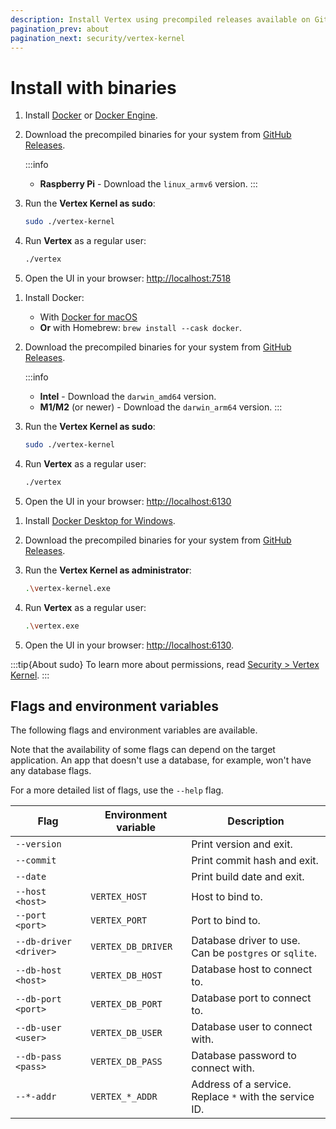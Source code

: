 ```yaml
---
description: Install Vertex using precompiled releases available on GitHub.
pagination_prev: about
pagination_next: security/vertex-kernel
---
```



# Install with binaries

<Tabs groupId="operating-systems">

<TabItem value="linux" label="Linux">

1. Install [Docker](https://docs.docker.com/desktop/install/linux-install/) or [Docker Engine](https://docs.docker.com/engine/install/).

2. Download the precompiled binaries for your system from [GitHub Releases](https://github.com/vertex-center/vertex/releases/latest).

    :::info
    - **Raspberry Pi** - Download the `linux_armv6` version.
    :::

3. Run the **Vertex Kernel as sudo**:
    ```bash
    sudo ./vertex-kernel
    ```

4. Run **Vertex** as a regular user:
    ```bash
    ./vertex
    ```

5. Open the UI in your browser: [http://localhost:7518](http://localhost:7518)

</TabItem>

<TabItem value="macos" label="macOS">

1. Install Docker:
    - With [Docker for macOS](https://docs.docker.com/desktop/install/mac-install/)
    - **Or** with Homebrew: `brew install --cask docker`.

2. Download the precompiled binaries for your system from [GitHub Releases](https://github.com/vertex-center/vertex/releases/latest).

    :::info
    - **Intel** - Download the `darwin_amd64` version.
    - **M1/M2** (or newer) - Download the `darwin_arm64` version.
    :::

3. Run the **Vertex Kernel as sudo**:
    ```bash
    sudo ./vertex-kernel
    ```

4. Run **Vertex** as a regular user:
    ```bash
    ./vertex
    ```

5. Open the UI in your browser: [http://localhost:6130](http://localhost:6130)

</TabItem>

<TabItem value="windows" label="Windows">

1. Install [Docker Desktop for Windows](https://docs.docker.com/desktop/install/windows-install/).

2. Download the precompiled binaries for your system from [GitHub Releases](https://github.com/vertex-center/vertex/releases/latest).

3. Run the **Vertex Kernel as administrator**:
    ```bash
    .\vertex-kernel.exe
    ```

4. Run **Vertex** as a regular user:
    ```bash
    .\vertex.exe
    ```

5. Open the UI in your browser: [http://localhost:6130](http://localhost:6130).

</TabItem>

</Tabs>

:::tip{About sudo}
To learn more about permissions, read [Security > Vertex Kernel](../security/vertex-kernel).
:::

## Flags and environment variables

The following flags and environment variables are available.

Note that the availability of some flags can depend on the target application.
An app that doesn't use a database, for example, won't have any database flags.

For a more detailed list of flags, use the `--help` flag.

| Flag                   | Environment variable | Description                                            |
|------------------------|----------------------|--------------------------------------------------------|
| `--version`            |                      | Print version and exit.                                |
| `--commit`             |                      | Print commit hash and exit.                            |
| `--date`               |                      | Print build date and exit.                             |
| `--host <host>`        | `VERTEX_HOST`        | Host to bind to.                                       |
| `--port <port>`        | `VERTEX_PORT`        | Port to bind to.                                       |
| `--db-driver <driver>` | `VERTEX_DB_DRIVER`   | Database driver to use. Can be `postgres` or `sqlite`. |
| `--db-host <host>`     | `VERTEX_DB_HOST`     | Database host to connect to.                           |
| `--db-port <port>`     | `VERTEX_DB_PORT`     | Database port to connect to.                           |
| `--db-user <user>`     | `VERTEX_DB_USER`     | Database user to connect with.                         |
| `--db-pass <pass>`     | `VERTEX_DB_PASS`     | Database password to connect with.                     |
| `--*-addr`             | `VERTEX_*_ADDR`      | Address of a service. Replace `*` with the service ID. |
